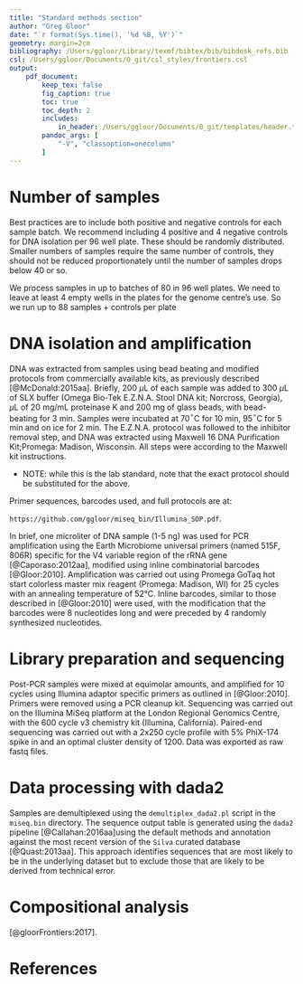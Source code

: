 ```yaml
---
title: "Standard methods section"
author: "Greg Gloor"
date: "`r format(Sys.time(), '%d %B, %Y')`"
geometry: margin=2cm
bibliography: /Users/ggloor/Library/texmf/bibtex/bib/bibdesk_refs.bib
csl: /Users/ggloor/Documents/0_git/csl_styles/frontiers.csl
output:
    pdf_document:
        keep_tex: false
        fig_caption: true
        toc: true
        toc_depth: 2
        includes:
            in_header: /Users/ggloor/Documents/0_git/templates/header.tex
        pandoc_args: [
            "-V", "classoption=onecolumn"
        ]
---
```


# Number of samples
Best practices are to include both positive and negative controls for each sample batch. We recommend including 4 positive and 4 negative controls for DNA isolation per 96 well plate. These should be randomly distributed. Smaller numbers of samples require the same number of controls, they should not be reduced proportionately until the number of samples drops below 40 or so.

We process samples in up to batches of 80 in 96 well plates. We need to leave at least 4 empty wells in the plates for the genome centre's use. So we run up to 88 samples + controls per plate

# DNA isolation and amplification

DNA was extracted from samples using bead beating and modified protocols from commercially available kits, as previously described [@McDonald:2015aa]. Briefly, 200  $\mu$L of each sample was added to 300 $\mu$L of SLX buffer (Omega Bio-Tek E.Z.N.A. Stool DNA kit\textregistered; Norcross, Georgia),  $\mu$L of 20 mg/mL proteinase K and 200 mg of glass beads, with bead-beating for 3 min. Samples were incubated at 70$^\circ$C for 10 min, 95$^\circ$C for 5 min and on ice for 2 min. The E.Z.N.A. protocol was followed to the inhibitor removal step, and DNA was extracted using Maxwell 16 DNA Purification Kit\textregistered;Promega: Madison, Wisconsin. All steps were  according to the Maxwell kit instructions.

- NOTE: while this is the lab standard, note that the exact protocol should be substituted for the above.

Primer sequences, barcodes used, and full protocols are  at:

 `https://github.com/ggloor/miseq_bin/Illumina_SOP.pdf`.

 In brief, one microliter of DNA sample (1-5 ng) was used for PCR amplification using the Earth Microbiome universal primers (named 515F, 806R) specific for the V4 variable region of the rRNA gene [@Caporaso:2012aa], modified using inline combinatorial barcodes [@Gloor:2010]. Amplification was carried out using Promega GoTaq hot start colorless master mix reagent (Promega: Madison, WI) for 25 cycles with an annealing temperature of 52°C. Inline barcodes, similar to those described in [@Gloor:2010] were used, with the modification that the barcodes were 8 nucleotides long and were preceded by 4 randomly synthesized nucleotides.

# Library preparation and sequencing

Post-PCR samples were mixed at equimolar amounts, and amplified for 10 cycles using Illumina adaptor specific primers as outlined in [@Gloor:2010]. Primers were removed using a PCR cleanup kit. Sequencing was carried out on the Illumina MiSeq platform at the London Regional Genomics Centre, with the 600 cycle v3 chemistry kit (Illumina, California).  Paired-end sequencing was carried out with a 2x250 cycle profile with 5% PhiX-174 spike in and an optimal cluster density of 1200. Data was exported as raw fastq files.

# Data processing with dada2
Samples are demultiplexed using the `demultiplex_dada2.pl` script in the `miseq.bin` directory. The sequence output table is generated using the `dada2` pipeline [@Callahan:2016aa]using the default methods and annotation against the most recent version of the `Silva` curated database [@Quast:2013aa]. This approach identifies sequences that are most likely to be in the underlying dataset but to exclude those that are likely to be derived from technical error.

# Compositional analysis

[@gloorFrontiers:2017].

# References
